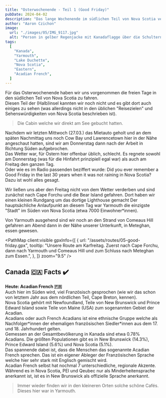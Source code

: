 ```yaml
---
title: "Osterwochenende - Teil 1 (Good Friday)"
pubDate: 2024-04-02
description: "Das lange Wochenende im südlichen Teil von Nova Scotia verbringen. Karfreitag als Teil 1."
author: "Aaron Czichon"
image:
  url: "./images/05/IMG_9117.jpg"
  alt: "Person in gelber Regenjacke mit Kanadaflagge über die Schultern gelegt. Blickrichtung Meer auf einem steinigen Strand."
tags:
  [
    "Kanada",
    "Yarmouth",
    "Lake Duchette",
    "Nova Scotia",
    "Eastern",
    "Acadian French",
  ]
---
```




Für das Osterwochenende haben wir uns vorgenommen die freien Tage in den südlichen Teil von Nova Scotia zu fahren.  
Diesen Teil der (Halb)insel kannten wir noch nicht und es gibt dort auch einiges zu sehen (was allerdings nicht in den üblichen "Reisezielen" und Sehenswürdigkeiten von Nova Scotia beschrieben ist).

<ContentImage
  src={IMG_9085}
  alt="Es ist dunkel aber das Bild zeig eine Cabin aus Holz beleuchtet von außen."
/>
> Die Cabin welche wir direkt am See gebucht hatten.

<ContentImage
  src={IMG_9096}
  alt="Potraitaufnahme von Aaron wie er einen Kaffee trinkt. Hat ein rotes Karohemd und eine Jogginghose an. Im Hintergrund ein See."
/>

Nachdem wir letzten Mittwoch (27.03.) das Mietauto geholt und an dem späten Nachmittag uns noch Cow Bay und Lawrencetown hier in der Nähe angeschaut hatten, sind wir am Donnerstag dann nach der Arbeit in Richtung Süden aufgebrochen.  
Das Wetter war, für Ostern hier offenbar üblich, schlecht. Es regnete sowohl am Donnerstag (was für die Hinfahrt prinzipiell egal war) als auch am Freitag den ganzen Tag.  
Oder wie es im Radio passenden beziffert wurde: Did you ever remember a Good Friday in the last 30 years when it was not raining in Nova Scotia?  
Dazu ist wohl alles gesagt.

<ContentImage
  src={IMG_3603}
  alt="Regen. Rechts das Meer, links ein steiniger Strand und im Hintergrund ein Leuchturm."
/>

<ContentImage
  src={IMG_9109}
  alt="Hauptfokus auf den Leuchturm im Hintergrund. Es regnet. Im Vordergrund Weide, Fels und ein nasser Weg."
/>

Wir ließen uns aber den Freitag nicht von dem Wetter verderben und sind zunächst nach Cape Forchu und die Bear Island gefahren. Dort haben wir einen kleinen Rundgang um das dortige Lighthouse gemacht
Der hauptsächliche Anlaufpunkt an diesem Tag war Yarmouth die einzigste "Stadt" im Süden von Nova Scotia (etwa 7000 Einwohner\*innen).

<ContentImage
  src={IMG_3610}
  alt="Im Vordergrund eine Straße welche vom Regen durchnäßt ist. Im Fokus mehrere Reihenhäuser in grellem Blau."
/>

Von Yarmouth ausgehend sind wir noch an den Strand von Comeaus Hill gefahren am Abend dann in der Nähe unserer Unterkunft, in Meteghan, essen gewesen.

<PathMap
  client:visible
  gpxInfo={[
    {
      url: "/assets/routes/05-good-friday.gpx",
      tooltip:
        "Unsere Route am Karfreitag. Zuerst nach Cape Forchu, dann nach Yarmouth und Comeaus Hill und zum Schluss nach Meteghan zum Essen.",
    },
  ]}
  zoom="9.5"
/>

## Canada 🇨🇦 Facts ✔️

**Heute: Acadian French 🇫🇷**  
Auch hier im Süden wird, viel Französisch gesprochen (wie wir das schon von letztem Jahr aus dem nördlichen Teil, Cape Breton, kennen).  
Nova Scotia gehört mit Newfoundland, Teile von New Brunswick und Prince Edward Island sowie Teile von Maine (USA) zum sogenannten Gebiet der Acadian.  
Acadians oder auch French Acadians ist eine ethnische Gruppe welche als Nachfolger\*innen der ehemaligen französischen Siedler\*innen aus dem 17. und 18. Jahrhundert gelten.  
Gemessen an der Gesamtbevölkerung in Kanada sind etwa 0.78% Acadians. Die größten Populationen gibt es in New Brunswick (14.3%), Prince Edward Island (5.6%) und Nova Scotia (5.1%).  
Das spannende dabei ist, dass die Menschen das sogenannte Acadian French sprechen. Das ist ein eigener Ableger der Französischen Sprache welche hier sehr stark mit Englisch gemischt wird.  
Acadian French selbst hat nochmal 7 unterschiedliche, regionale Akzente.  
Während es in Nova Scotia, PEI und Qeubec nur als Minderheitensprache anerkannt ist, ist es in New Brunswick als offizielle Sprache anerkannt.

<ContentImage src={IMG_9127} alt="Eine Wand mit vielen bunten Bojen." />

<ContentImage
  src={IMG_9130}
  alt="Innenraum eines Café's. Viel im Holzstil eingerichtet. Im Hintergrund die Teke mit unterschiedlichen Produkten. Kaum besucht."
/>
> Immer wieder finden wir in den kleineren Orten solche schöne Cafés. Dieses hier
war in Yarmouth.
